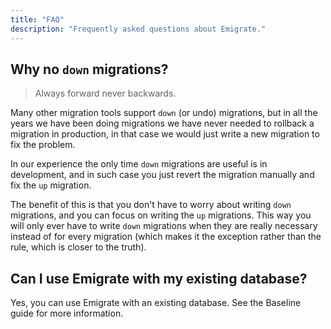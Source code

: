 ```yaml
---
title: "FAQ"
description: "Frequently asked questions about Emigrate."
---
```



## Why no `down` migrations?

> Always forward never backwards.

Many other migration tools support `down` (or undo) migrations, but in all the years we have been
doing migrations we have never needed to rollback a migration in production,
in that case we would just write a new migration to fix the problem.

In our experience the only time `down` migrations are useful is in development,
and in such case you just revert the migration manually and fix the `up` migration.

The benefit of this is that you don't have to worry about writing `down` migrations, and you can focus on writing the `up` migrations.
This way you will only ever have to write `down` migrations when they are really necessary instead of for every migration
(which makes it the exception rather than the rule, which is closer to the truth).

## Can I use Emigrate with my existing database?

Yes, you can use Emigrate with an existing database. See the <Link href="/guides/baseline/">Baseline guide</Link> for more information.
